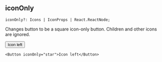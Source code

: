
## iconOnly

```
iconOnly?: Icons | IconProps | React.ReactNode;
```

Changes button to be a square icon-only button. Children and other icons are
ignored.

<Button iconOnly="star">Icon left</Button>

```tsx
<Button iconOnly="star">Icon left</Button>
```
